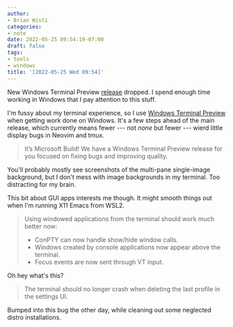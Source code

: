 ```yaml
---
author:
- Brian Wisti
categories:
- note
date: 2022-05-25 09:54:19-07:00
draft: false
tags:
- tools
- windows
title: '[2022-05-25 Wed 09:54]'
---
```


New Windows Terminal Preview [release][wt-release] dropped. I spend enough
time working in Windows that I pay attention to this stuff.

[wt-release]: https://devblogs.microsoft.com/commandline/windows-terminal-preview-1-14-release/

I'm fussy about my terminal experience, so I use [Windows Terminal
Preview][wt-preview] when getting work done on Windows. It's a few steps ahead
of the main release, which currently means fewer --- not _none_ but fewer ---
wierd little display bugs in Neovim and tmux.

> It’s Microsoft Build! We have a Windows Terminal Preview release for you
> focused on fixing bugs and improving quality.

You'll probably mostly see screenshots of the multi-pane single-image
background, but I don't mess with image backgrounds in my terminal. Too
distracting for my brain.

This bit about GUI apps interests me though. It might smooth things out when
I'm running X11 Emacs from WSL2.

> Using windowed applications from the terminal should work much better now:
>
> - ConPTY can now handle show/hide window calls.
> - Windows created by console applications now appear above the terminal.
> - Focus events are now sent through VT input.

Oh hey what's this?

> The terminal should no longer crash when deleting the last profile in the
> settings UI.

Bumped into this bug the other day, while cleaning out some
neglected distro installations.

[wt-preview]: https://apps.microsoft.com/store/detail/windows-terminal-preview/9N8G5RFZ9XK3?hl=en-us&gl=US
